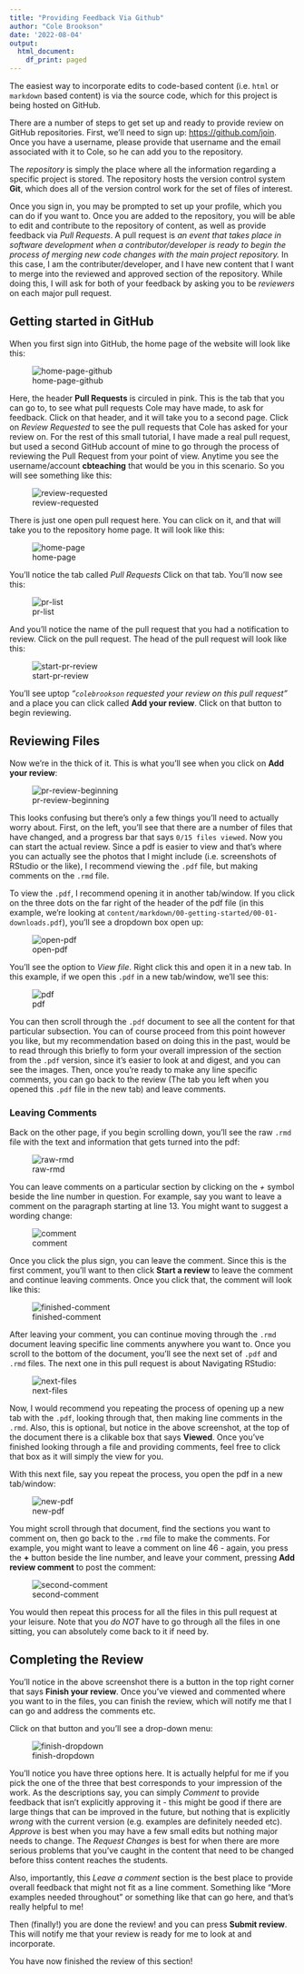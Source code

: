 ```yaml
---
title: "Providing Feedback Via Github"
author: "Cole Brookson"
date: '2022-08-04'
output:
  html_document:
    df_print: paged
---
```


The easiest way to incorporate edits to code-based content (i.e. `html` or `markdown` based content) is via the source code, which for this project is being hosted on GitHub. 

There are a number of steps to get set up and ready to provide review on GitHub repositories. First, we'll need to sign up: [https://github.com/join](https://github.com/join). Once you have a username, please provide that username and the email associated with it to Cole, so he can add you to the repository. 

The *repository* is simply the place where all the information regarding a specific project is stored. The repository hosts the version control system **Git**, which does all of the version control work for the set of files of interest. 

Once you sign in, you may be prompted to set up your profile, which you can do if you want to. Once you are added to the repository, you will be able to edit and contribute to the repository of content, as well as provide feedback via *Pull Requests*. A pull request is *an event that takes place in software development when a contributor/developer is ready to begin the process of merging new code changes with the main project repository.* In this case, I am the contributer/developer, and I have new content that I want to merge into the reviewed and approved section of the repository. While doing this, I will ask for both of your feedback by asking you to be *reviewers* on each major pull request. 

## Getting started in GitHub

When you first sign into GitHub, the home page of the website will look like this: 

![home-page-github](./img/home-page-pr.png)

Here, the header **Pull Requests** is circuled in pink. This is the tab that you can go to, to see what pull requests Cole may have made, to ask for feedback. Click on that header, and it will take you to a second page. Click on *Review Requested* to see the pull requests that Cole has asked for your review on. For the rest of this small tutorial, I have made a real pull request, but used a second GitHub account of mine to go through the process of reviewing the Pull Request from your point of view. Anytime you see the username/account **cbteaching** that would be you in this scenario. So you will see something like this:

![review-requested](./img/review-requested.png)

There is just one open pull request here. You can click on it, and that will take you to the repository home page. It will look like this: 

![home-page](./img/home-page.png)  

You'll notice the tab called *Pull Requests* Click on that tab. You'll now see this:

![pr-list](./img/pr-list.png)

And you'll notice the name of the pull request that you had a notification to review. Click on the pull request. The head of the pull request will look like this: 

![start-pr-review](./img/start-pr-review.png)

You'll see uptop *"`colebrookson` requested your review on this pull request"* and a place you can click called **Add your review**. Click on that button to begin reviewing. 

## Reviewing Files

Now we're in the thick of it. This is what you'll see when you click on **Add your review**:

![pr-review-beginning](./img/pr-review-start.png) 

This looks confusing but there's only a few things you'll need to actually worry about. First, on the left, you'll see that there are a number of files that have changed, and a progress bar that says `0/15 files viewed`. Now you can start the actual review. Since a pdf is easier to view and that's where you can actually see the photos that I might include (i.e. screenshots of RStudio or the like), I recommend viewing the `.pdf` file, but making comments on the `.rmd` file. 

To view the `.pdf`, I recommend opening it in another tab/window. If you click on the three dots on the far right of the header of the pdf file (in this example, we're looking at `content/markdown/00-getting-started/00-01-downloads.pdf`), you'll see a dropdown box open up: 

![open-pdf](./img/open-pdf.png)

You'll see the option to *View file*. Right click this and open it in a new tab. In this example, if we open this `.pdf` in a new tab/window, we'll see this: 

![pdf](./img/pdf.png)

You can then scroll through the `.pdf` document to see all the content for that particular subsection. You can of course proceed from this point however you like, but my recommendation based on doing this in the past, would be to read through this briefly to form your overall impression of the section from the `.pdf` version, since it's easier to look at and digest, and you can see the images. Then, once you're ready to make any line specific comments, you can go back to the review (The tab you left when you opened this `.pdf` file in the new tab) and leave comments. 

### Leaving Comments

Back on the other page, if you begin scrolling down, you'll see the raw `.rmd` file with the text and information that gets turned into the pdf:

![raw-rmd](./img/raw-rmd.png)

You can leave comments on a particular section by clicking on the *+* symbol beside the line number in question. For example, say you want to leave a comment on the paragraph starting at line 13. You might want to suggest a wording change: 

![comment](./img/leave-comment.png)

Once you click the plus sign, you can leave the comment. Since this is the first comment, you'll want to then click **Start a review** to leave the comment and continue leaving comments. Once you click that, the comment will look like this: 

![finished-comment](./img/finished-comment.png)

After leaving your comment, you can continue moving through the `.rmd` document leaving specific line comments anywhere you want to. Once you scroll to the bottom of the document, you'll see the next set of `.pdf` and `.rmd` files. The next one in this pull request is about Navigating RStudio: 

![next-files](./img/next-files.png)

Now, I would recommend you repeating the process of opening up a new tab with the `.pdf`, looking through that, then making line comments in the `.rmd`. Also, this is optional, but notice in the above screenshot, at the top of the document there is a clikable box that says **Viewed**. Once you've finished looking through a file and providing comments, feel free to click that box as it will simply the view for you. 

With this next file, say you repeat the process, you open the pdf in a new tab/window: 

![new-pdf](./img/new-pdf.png)

You might scroll through that document, find the sections you want to comment on, then go back to the `.rmd` file to make the comments. For example, you might want to leave a comment on line 46 - again, you press the **+** button beside the line number, and leave your comment, pressing **Add review comment** to post the comment: 

![second-comment](./img/second-comment.png)

You would then repeat this process for all the files in this pull request at your leisure. Note that you *do NOT* have to go through all the files in one sitting, you can absolutely come back to it if need by. 

## Completing the Review

You'll notice in the above screenshot there is a button in the top right corner that says **Finish your review**. Once you've viewed and commented where you want to in the files, you can finish the review, which will notify me that I can go and address the comments etc. 

Click on that button and you'll see a drop-down menu: 

![finish-dropdown](./img/finish-dropdown.png)

You'll notice you have three options here. It is actually helpful for me if you pick the one of the three that best corresponds to your impression of the work. As the descriptions say, you can simply *Comment* to provide feedback that isn't explicitly approving it - this might be good if there are large things that can be improved in the future, but nothing that is explicitly *wrong* with the current version (e.g. examples are definitely needed etc). *Approve* is best when you may have a few small edits but nothing major needs to change. The *Request Changes* is best for when there are more serious problems that you've caught in the content that need to be changed before thiss content reaches the students. 

Also, importantly, this *Leave a comment* section is the best place to provide overall feedback that might not fit as a line comment. Something like "More examples needed throughout" or something like that can go here, and that's really helpful to me!

Then (finally!) you are done the review! and you can press **Submit review**. This will notify me that your review is ready for me to look at and incorporate. 

You have now finished the review of this section!
